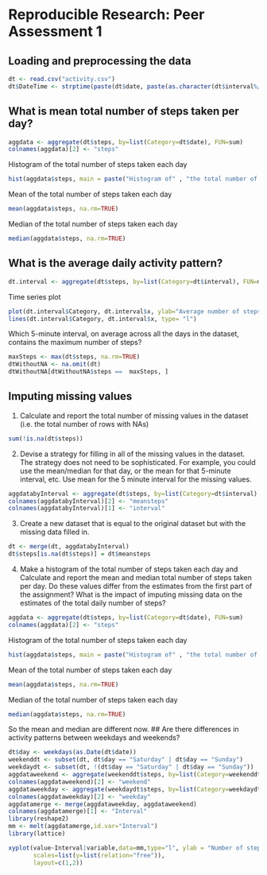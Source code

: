 # Reproducible Research: Peer Assessment 1


## Loading and preprocessing the data
```r
dt <- read.csv("activity.csv")
dt$DateTime <- strptime(paste(dt$date, paste(as.character(dt$interval%/%100), as.character(dt$interval%%100), sep=":"), sep=" "), "%Y-%m-%d %H:%M")
```


## What is mean total number of steps taken per day?
```r
aggdata <- aggregate(dt$steps, by=list(Category=dt$date), FUN=sum)
colnames(aggdata)[2] <- "steps"
```
Histogram of the total number of steps taken each day
```r
hist(aggdata$steps, main = paste("Histogram of" , "the total number of steps taken each day"), xlab = "total number of steps taken each day")
```
Mean of the total number of steps taken each day
```r
mean(aggdata$steps, na.rm=TRUE)
```
Median of the total number of steps taken each day
```r
median(aggdata$steps, na.rm=TRUE)
```
## What is the average daily activity pattern?
```r
dt.interval <- aggregate(dt$steps, by=list(Category=dt$interval), FUN=mean, na.rm=TRUE)

```
Time series plot
```r
plot(dt.interval$Category, dt.interval$x, ylab="Average number of steps taken", xlab="5-minute interval", type="n")
lines(dt.interval$Category, dt.interval$x, type= "l")
```

Which 5-minute interval, on average across all the days in the dataset, contains the maximum number of steps?
```r
maxSteps <- max(dt$steps, na.rm=TRUE)
dtWithoutNA <- na.omit(dt)
dtWithoutNA[dtWithoutNA$steps ==  maxSteps, ]
```

## Imputing missing values

1) Calculate and report the total number of missing values in the dataset (i.e. the total number of rows with NAs)
```r
sum(!is.na(dt$steps)) 
```

2) Devise a strategy for filling in all of the missing values in the dataset. The strategy does not need to be sophisticated. For example, you could use the mean/median for that day, or the mean for that 5-minute interval, etc.
Use mean for the 5 minute interval for the missing values. 
```r
aggdatabyInterval <- aggregate(dt$steps, by=list(Category=dt$interval), FUN=mean, na.rm=TRUE)
colnames(aggdatabyInterval)[2] <- "meansteps"
colnames(aggdatabyInterval)[1] <- "interval"
```
3) Create a new dataset that is equal to the original dataset but with the missing data filled in.
```r
dt <- merge(dt, aggdatabyInterval)
dt$steps[is.na(dt$steps)] = dt$meansteps
```
4) Make a histogram of the total number of steps taken each day and Calculate and report the mean and median total number of steps taken per day. Do these values differ from the estimates from the first part of the assignment? What is the impact of imputing missing data on the estimates of the total daily number of steps?
```r
aggdata <- aggregate(dt$steps, by=list(Category=dt$date), FUN=sum)
colnames(aggdata)[2] <- "steps"
```
Histogram of the total number of steps taken each day
```r
hist(aggdata$steps, main = paste("Histogram of" , "the total number of steps taken each day"), xlab = "total number of steps taken each day")
```
Mean of the total number of steps taken each day
```r
mean(aggdata$steps, na.rm=TRUE)
```
Median of the total number of steps taken each day
```r
median(aggdata$steps, na.rm=TRUE)
```
So the mean and median are different now. 
## Are there differences in activity patterns between weekdays and weekends?
```r
dt$day <- weekdays(as.Date(dt$date))
weekenddt <- subset(dt, dt$day == "Saturday" | dt$day == "Sunday")
weekdaydt <- subset(dt, !(dt$day == "Saturday" | dt$day == "Sunday"))
aggdataweekend <- aggregate(weekenddt$steps, by=list(Category=weekenddt$interval), FUN=mean, na.rm=TRUE)
colnames(aggdataweekend)[2] <- "weekend"
aggdataweekday <- aggregate(weekdaydt$steps, by=list(Category=weekdaydt$interval), FUN=mean, na.rm=TRUE)
colnames(aggdataweekday)[2] <- "weekday"
aggdatamerge <- merge(aggdataweekday, aggdataweekend)
colnames(aggdatamerge)[1] <- "Interval"
library(reshape2)
mm <- melt(aggdatamerge,id.var="Interval")
library(lattice)
```

```r
xyplot(value~Interval|variable,data=mm,type="l", ylab = "Number of steps", 
       scales=list(y=list(relation="free")),
       layout=c(1,2))
```
